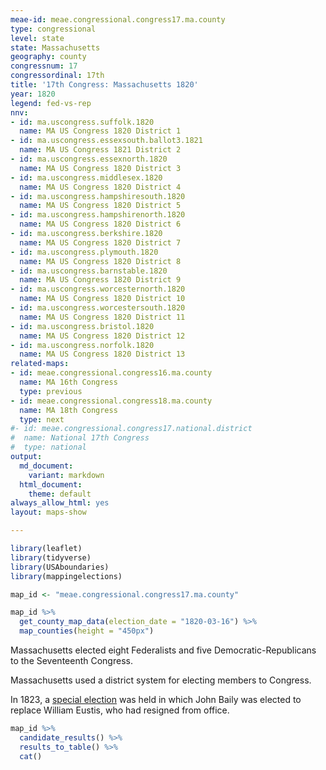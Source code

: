 ```yaml
---
meae-id: meae.congressional.congress17.ma.county
type: congressional
level: state
state: Massachusetts
geography: county
congressnum: 17
congressordinal: 17th
title: '17th Congress: Massachusetts 1820'
year: 1820
legend: fed-vs-rep
nnv:
- id: ma.uscongress.suffolk.1820
  name: MA US Congress 1820 District 1
- id: ma.uscongress.essexsouth.ballot3.1821
  name: MA US Congress 1821 District 2
- id: ma.uscongress.essexnorth.1820
  name: MA US Congress 1820 District 3
- id: ma.uscongress.middlesex.1820
  name: MA US Congress 1820 District 4
- id: ma.uscongress.hampshiresouth.1820
  name: MA US Congress 1820 District 5
- id: ma.uscongress.hampshirenorth.1820
  name: MA US Congress 1820 District 6
- id: ma.uscongress.berkshire.1820
  name: MA US Congress 1820 District 7
- id: ma.uscongress.plymouth.1820
  name: MA US Congress 1820 District 8
- id: ma.uscongress.barnstable.1820
  name: MA US Congress 1820 District 9
- id: ma.uscongress.worcesternorth.1820
  name: MA US Congress 1820 District 10
- id: ma.uscongress.worcestersouth.1820
  name: MA US Congress 1820 District 11
- id: ma.uscongress.bristol.1820
  name: MA US Congress 1820 District 12
- id: ma.uscongress.norfolk.1820
  name: MA US Congress 1820 District 13
related-maps:
- id: meae.congressional.congress16.ma.county
  name: MA 16th Congress
  type: previous
- id: meae.congressional.congress18.ma.county
  name: MA 18th Congress
  type: next
#- id: meae.congressional.congress17.national.district
#  name: National 17th Congress
#  type: national
output:
  md_document:
    variant: markdown
  html_document:
    theme: default
always_allow_html: yes
layout: maps-show

---
```


```r
library(leaflet)
library(tidyverse)
library(USAboundaries)
library(mappingelections)

map_id <- "meae.congressional.congress17.ma.county"
```

<div class="map">

```r
map_id %>%
  get_county_map_data(election_date = "1820-03-16") %>%
  map_counties(height = "450px")
```

</div>

Massachusetts elected eight Federalists and five Democratic-Republicans to the Seventeenth Congress.

Massachusetts used a district system for electing members to Congress. 

In 1823, a [special election](https://elections.lib.tufts.edu/catalog/tufts:ma.uscongress.norfolk.special.1823) was held in which John Baily was elected to replace William Eustis, who had resigned from office. 

<div class="results-table">

```r
map_id %>%
  candidate_results() %>%
  results_to_table() %>%
  cat()
```

</div>
